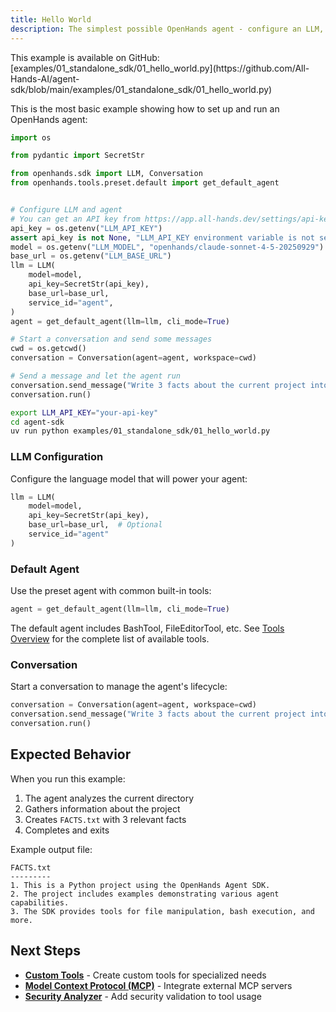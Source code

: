 ```yaml
---
title: Hello World
description: The simplest possible OpenHands agent - configure an LLM, create an agent, and complete a task.
---
```


<Note>
This example is available on GitHub: [examples/01_standalone_sdk/01_hello_world.py](https://github.com/All-Hands-AI/agent-sdk/blob/main/examples/01_standalone_sdk/01_hello_world.py)
</Note>

This is the most basic example showing how to set up and run an OpenHands agent:

```python icon="python" examples/01_standalone_sdk/01_hello_world.py
import os

from pydantic import SecretStr

from openhands.sdk import LLM, Conversation
from openhands.tools.preset.default import get_default_agent


# Configure LLM and agent
# You can get an API key from https://app.all-hands.dev/settings/api-keys
api_key = os.getenv("LLM_API_KEY")
assert api_key is not None, "LLM_API_KEY environment variable is not set."
model = os.getenv("LLM_MODEL", "openhands/claude-sonnet-4-5-20250929")
base_url = os.getenv("LLM_BASE_URL")
llm = LLM(
    model=model,
    api_key=SecretStr(api_key),
    base_url=base_url,
    service_id="agent",
)
agent = get_default_agent(llm=llm, cli_mode=True)

# Start a conversation and send some messages
cwd = os.getcwd()
conversation = Conversation(agent=agent, workspace=cwd)

# Send a message and let the agent run
conversation.send_message("Write 3 facts about the current project into FACTS.txt.")
conversation.run()
```

```bash Running the Example
export LLM_API_KEY="your-api-key"
cd agent-sdk
uv run python examples/01_standalone_sdk/01_hello_world.py
```

### LLM Configuration
Configure the language model that will power your agent:

```python
llm = LLM(
    model=model,
    api_key=SecretStr(api_key),
    base_url=base_url,  # Optional
    service_id="agent"
)
```

### Default Agent
Use the preset agent with common built-in tools:

```python
agent = get_default_agent(llm=llm, cli_mode=True)
```

The default agent includes BashTool, FileEditorTool, etc. See [Tools Overview](/sdk/architecture/tools/overview) for the complete list of available tools.

### Conversation
Start a conversation to manage the agent's lifecycle:

```python
conversation = Conversation(agent=agent, workspace=cwd)
conversation.send_message("Write 3 facts about the current project into FACTS.txt.")
conversation.run()
```

## Expected Behavior

When you run this example:
1. The agent analyzes the current directory
2. Gathers information about the project
3. Creates `FACTS.txt` with 3 relevant facts
4. Completes and exits

Example output file:

```text
FACTS.txt
---------
1. This is a Python project using the OpenHands Agent SDK.
2. The project includes examples demonstrating various agent capabilities.
3. The SDK provides tools for file manipulation, bash execution, and more.
```

## Next Steps

- **[Custom Tools](/sdk/guides/custom-tools)** - Create custom tools for specialized needs
- **[Model Context Protocol (MCP)](/sdk/guides/mcp)** - Integrate external MCP servers
- **[Security Analyzer](/sdk/guides/security-analyzer)** - Add security validation to tool usage
